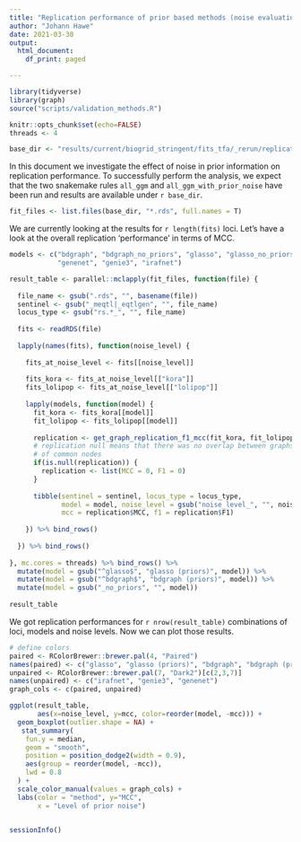 ```yaml
---
title: "Replication performance of prior based methods (noise evaluation)."
author: "Johann Hawe"
date: 2021-03-30
output:
  html_document:
    df_print: paged

---
```


```r
library(tidyverse)
library(graph)
source("scripts/validation_methods.R")

knitr::opts_chunk$set(echo=FALSE)
threads <- 4

base_dir <- "results/current/biogrid_stringent/fits_tfa/_rerun/replication_prior_noise/"
```

In this document we investigate the effect of noise in prior information on replication performance.
To successfully perform the analysis, we expect that the two snakemake rules `all_ggm` and `all_ggm_with_prior_noise` have been run and results are available under `r base_dir`.

```r
fit_files <- list.files(base_dir, "*.rds", full.names = T)
```

We are currently looking at the results for `r length(fits)` loci.
Let's have a look at the overall replication 'performance' in terms of MCC.

```r
models <- c("bdgraph", "bdgraph_no_priors", "glasso", "glasso_no_priors",
            "genenet", "genie3", "irafnet")

result_table <- parallel::mclapply(fit_files, function(file) {
  
  file_name <- gsub(".rds", "", basename(file))
  sentinel <- gsub("_meqtl|_eqtlgen", "", file_name)
  locus_type <- gsub("rs.*_", "", file_name)
  
  fits <- readRDS(file)
  
  lapply(names(fits), function(noise_level) {
    
    fits_at_noise_level <- fits[[noise_level]]
    
    fits_kora <- fits_at_noise_level[["kora"]]
    fits_lolipop <- fits_at_noise_level[["lolipop"]]
    
    lapply(models, function(model) {
      fit_kora <- fits_kora[[model]]
      fit_lolipop <- fits_lolipop[[model]]
      
      replication <- get_graph_replication_f1_mcc(fit_kora, fit_lolipop)
      # replication null means that there was no overlap between graphs in terms
      # of common nodes
      if(is.null(replication)) {
        replication <- list(MCC = 0, F1 = 0)
      } 
      
      tibble(sentinel = sentinel, locus_type = locus_type,
             model = model, noise_level = gsub("noise_level_", "", noise_level),
             mcc = replication$MCC, f1 = replication$F1)
      
    }) %>% bind_rows()
    
  }) %>% bind_rows()
  
}, mc.cores = threads) %>% bind_rows() %>%
  mutate(model = gsub("^glasso$", "glasso (priors)", model)) %>%
  mutate(model = gsub("^bdgraph$", "bdgraph (priors)", model)) %>%
  mutate(model = gsub("_no_priors", "", model))
  
result_table
```

We got replication performances for `r nrow(result_table)` combinations of loci, models and noise levels. Now we can plot those results.

```r
# define colors
paired <- RColorBrewer::brewer.pal(4, "Paired")
names(paired) <- c("glasso", "glasso (priors)", "bdgraph", "bdgraph (priors)")
unpaired <- RColorBrewer::brewer.pal(7, "Dark2")[c(2,3,7)]
names(unpaired) <- c("irafnet", "genie3", "genenet")
graph_cols <- c(paired, unpaired)

ggplot(result_table, 
       aes(x=noise_level, y=mcc, color=reorder(model, -mcc))) + 
  geom_boxplot(outlier.shape = NA) + 
   stat_summary(
    fun.y = median,
    geom = "smooth",
    position = position_dodge2(width = 0.9),
    aes(group = reorder(model, -mcc)),
    lwd = 0.8
  ) + 
  scale_color_manual(values = graph_cols) + 
  labs(color = "method", y="MCC",
       x = "Level of prior noise")
  
```

```r
sessionInfo()
```

